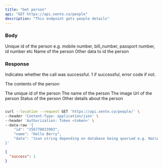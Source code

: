 ```yaml
---
title: "Get person"
api: "GET https://api.xente.co/people"
description: "This endpoint gets people details"
---
```

### Body

<ParamField body="id" type="string">
  Unique id of the person e.g. mobile number, bill_number, passport number, id number etc 
</ParamField>
<ParamField body="name" type="string">
  Name of the person 
</ParamField>
<ParamField body="data" type="JSON or null">
  Other data to id the person
</ParamField>

### Response

<ResponseField name="success" type="number">
  Indicates whether the call was successful. 1 if successful, error code if not.
</ResponseField>

<ResponseField name="data" type="object">

The contents of the person

<Expandable title="Toggle object">

<ResponseField name="id" type="number">
  The unique id of the person
</ResponseField>


<ResponseField name="name" type="string">
  The name of the person
</ResponseField>

<ResponseField name="image_uri" type="string">
  The image Url of the person
</ResponseField>

<ResponseField name="status" type="string">
  Status of the person 
</ResponseField>

<ResponseField name="person_details" type="JSON or null">
  Other details about the person 
</ResponseField>

</Expandable>

</ResponseField>

<RequestExample>

```bash Request

curl --location --request GET 'https://api.xente.co/people/' \
--header 'Content-Type: application/json' \
--header 'Authorization: Token <token>' \
--data-raw '{
    "id": "256770833993",
    "name": "Halle Berry",
    "data": "Json string depending on database being queried e.g. National ID, Passport etc"
}'

```

</RequestExample>

<ResponseExample>

```json Response
{
  "success": 1
}
```

</ResponseExample>
